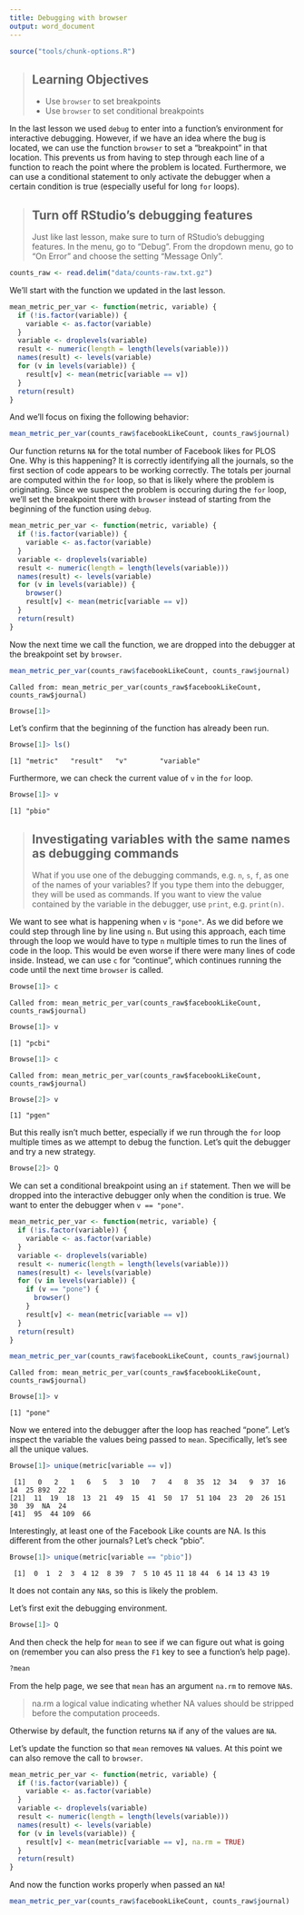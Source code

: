 ```yaml
---
title: Debugging with browser
output: word_document
---
```


```r
source("tools/chunk-options.R")
```

> ## Learning Objectives {.objectives}
>
> *  Use `browser` to set breakpoints
> *  Use `browser` to set conditional breakpoints

In the last lesson we used `debug` to enter into a function's environment for interactive debugging.
However, if we have an idea where the bug is located, we can use the function `browser` to set a "breakpoint" in that location.
This prevents us from having to step through each line of a function to reach the point where the problem is located.
Furthermore, we can use a conditional statement to only activate the debugger when a certain condition is true (especially useful for long `for` loops).

> ## Turn off RStudio's debugging features {.callout}
>
> Just like last lesson, make sure to turn of RStudio's debugging features.
> In the menu, go to "Debug".
> From the dropdown menu, go to "On Error" and choose the setting "Message Only".


```r
counts_raw <- read.delim("data/counts-raw.txt.gz")
```

We'll start with the function we updated in the last lesson.

```r
mean_metric_per_var <- function(metric, variable) {
  if (!is.factor(variable)) {
    variable <- as.factor(variable)
  }
  variable <- droplevels(variable)
  result <- numeric(length = length(levels(variable)))
  names(result) <- levels(variable)
  for (v in levels(variable)) {
    result[v] <- mean(metric[variable == v])
  }
  return(result)
}
```

And we'll focus on fixing the following behavior:

```r
mean_metric_per_var(counts_raw$facebookLikeCount, counts_raw$journal)
```

Our function returns `NA` for the total number of Facebook likes for PLOS One.
Why is this happening?
It is correctly identifying all the journals, so the first section of code appears to be working correctly.
The totals per journal are computed within the `for` loop, so that is likely where the problem is originating.
Since we suspect the problem is occuring during the `for` loop, we'll set the breakpoint there with `browser` instead of starting from the beginning of the function using `debug`.

```r
mean_metric_per_var <- function(metric, variable) {
  if (!is.factor(variable)) {
    variable <- as.factor(variable)
  }
  variable <- droplevels(variable)
  result <- numeric(length = length(levels(variable)))
  names(result) <- levels(variable)
  for (v in levels(variable)) {
    browser()
    result[v] <- mean(metric[variable == v])
  }
  return(result)
}
```

Now the next time we call the function, we are dropped into the debugger at the breakpoint set by `browser`.

```r
mean_metric_per_var(counts_raw$facebookLikeCount, counts_raw$journal)
```
~~~ {.output}
Called from: mean_metric_per_var(counts_raw$facebookLikeCount, counts_raw$journal)
~~~
~~~ {.r}
Browse[1]> 
~~~

Let's confirm that the beginning of the function has already been run.

~~~ {.r}
Browse[1]> ls()
~~~
~~~ {.output}
[1] "metric"   "result"   "v"        "variable"
~~~

Furthermore, we can check the current value of `v` in the `for` loop.

~~~ {.r}
Browse[1]> v
~~~
~~~ {.output}
[1] "pbio"
~~~

> ## Investigating variables with the same names as debugging commands {.callout}
> What if you use one of the debugging commands, e.g. `n`, `s`, `f`, as one of the names of your variables?
> If you type them into the debugger, they will be used as commands.
> If you want to view the value contained by the variable in the debugger, use `print`, e.g. `print(n)`.

We want to see what is happening when `v` is `"pone"`.
As we did before we could step through line by line using `n`.
But using this approach, each time through the loop we would have to type `n` multiple times to run the lines of code in the loop.
This would be even worse if there were many lines of code inside.
Instead, we can use `c` for "continue", which continues running the code until the next time `browser` is called.

~~~ {.r}
Browse[1]> c
~~~
~~~ {.output}
Called from: mean_metric_per_var(counts_raw$facebookLikeCount, counts_raw$journal)
~~~
~~~ {.r}
Browse[1]> v
~~~
~~~ {.output}
[1] "pcbi"
~~~
~~~ {.r}
Browse[1]> c
~~~
~~~ {.output}
Called from: mean_metric_per_var(counts_raw$facebookLikeCount, counts_raw$journal)
~~~
~~~ {.r}
Browse[2]> v
~~~
~~~ {.output}
[1] "pgen"
~~~

But this really isn't much better, especially if we run through the `for` loop multiple times as we attempt to debug the function.
Let's quit the debugger and try a new strategy.

~~~ {.r}
Browse[2]> Q
~~~

We can set a conditional breakpoint using an `if` statement.
Then we will be dropped into the interactive debugger only when the condition is true.
We want to enter the debugger when `v == "pone"`.

```r
mean_metric_per_var <- function(metric, variable) {
  if (!is.factor(variable)) {
    variable <- as.factor(variable)
  }
  variable <- droplevels(variable)
  result <- numeric(length = length(levels(variable)))
  names(result) <- levels(variable)
  for (v in levels(variable)) {
    if (v == "pone") {
      browser()
    }
    result[v] <- mean(metric[variable == v])
  }
  return(result)
}
```

```r
mean_metric_per_var(counts_raw$facebookLikeCount, counts_raw$journal)
```
~~~ {.output}
Called from: mean_metric_per_var(counts_raw$facebookLikeCount, counts_raw$journal)
~~~
~~~ {.r}
Browse[1]> v
~~~
~~~ {.output}
[1] "pone"
~~~

Now we entered into the debugger after the loop has reached "pone".
Let's inspect the variable the values being passed to `mean`.
Specifically, let's see all the unique values.

~~~ {.r}
Browse[1]> unique(metric[variable == v])
~~~
~~~ {.output}
 [1]   0   2   1   6   5   3  10   7   4   8  35  12  34   9  37  16  14  25 892  22
[21]  11  19  18  13  21  49  15  41  50  17  51 104  23  20  26 151  30  39  NA  24
[41]  95  44 109  66
~~~

Interestingly, at least one of the Facebook Like counts are NA.
Is this different from the other journals?
Let's check "pbio".

~~~ {.r}
Browse[1]> unique(metric[variable == "pbio"])
~~~
~~~ {.output}
 [1]  0  1  2  3  4 12  8 39  7  5 10 45 11 18 44  6 14 13 43 19
~~~

It does not contain any `NA`s, so this is likely the problem.

Let's first exit the debugging environment.

~~~ {.r}
Browse[1]> Q
~~~

And then check the help for `mean` to see if we can figure out what is going on (remember you can also press the `F1` key to see a function's help page).

```r
?mean
```

From the help page, we see that `mean` has an argument `na.rm` to remove `NA`s.

> na.rm	a logical value indicating whether NA values should be stripped before the computation proceeds.

Otherwise by default, the function returns `NA` if any of the values are `NA`.

Let's update the function so that `mean` removes `NA` values.
At this point we can also remove the call to `browser`.

```r
mean_metric_per_var <- function(metric, variable) {
  if (!is.factor(variable)) {
    variable <- as.factor(variable)
  }
  variable <- droplevels(variable)
  result <- numeric(length = length(levels(variable)))
  names(result) <- levels(variable)
  for (v in levels(variable)) {
    result[v] <- mean(metric[variable == v], na.rm = TRUE)
  }
  return(result)
}
```

And now the function works properly when passed an `NA`!

```r
mean_metric_per_var(counts_raw$facebookLikeCount, counts_raw$journal)
```

